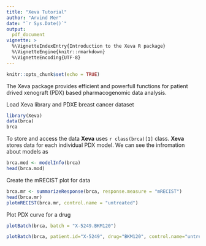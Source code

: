 ```yaml
---
title: "Xeva Tutorial"
author: "Arvind Mer"
date: "`r Sys.Date()`"
output: 
  pdf_document
vignette: >
  %\VignetteIndexEntry{Introduction to the Xeva R package}
  %\VignetteEngine{knitr::rmarkdown}
  %\VignetteEncoding{UTF-8}
---
```


```r
knitr::opts_chunk$set(echo = TRUE)
```
The Xeva package provides efficient and powerfull functions for patient drived xenograft (PDX) based pharmacogenomic data analysis. 

Load Xeva library and PDXE breast cancer dataset
```r
library(Xeva)
data(brca)
brca
```
To store and access the data **Xeva** uses `r class(brca)[1]` class. 
**Xeva** stores data for each individual PDX model. We can see the infromation about models as
```r
brca.mod <- modelInfo(brca)
head(brca.mod)
```

Create the mRECIST plot for data
```r
brca.mr <- summarizeResponse(brca, response.measure = "mRECIST")
head(brca.mr)
plotmRECIST(brca.mr, control.name = "untreated")
```

Plot PDX curve for a drug
```r
plotBatch(brca, batch = "X-5249.BKM120")

plotBatch(brca, patient.id="X-5249", drug="BKM120", control.name="untreated")
```


<!-- To get the data for one model.id -->
<!-- ```{r, echo=TRUE} -->
<!-- modId = lpdx.mod$model.id[82] -->
<!-- df = getExperiment(lpdx, model.id = modId) -->
<!-- head(df) -->
<!-- ``` -->

<!-- In the data.fram df you will see that for first 3 time points dose is 0, which indicate no treatment is given during this time. If you want the data only during the treatment periode specify treatment.only = TRUE -->

<!-- ```{r, echo=TRUE} -->
<!-- df = getExperiment(lpdx, modId, treatment.only = TRUE) -->
<!-- head(df) -->
<!-- ``` -->


<!-- Models which are replicates are stored togather in expDesign slot. To get the data for all the replicates pass the 'batch.name' in the getExperiment function. -->

<!-- ```{r, echo=TRUE} -->
<!-- print(batchNames(lpdx)) -->
<!-- df = getExperiment(lpdx, batchName = batchNames(lpdx)[1], treatment.only = TRUE) -->
<!-- head(df) -->
<!-- ``` -->

<!-- Here the data.fram contaions an extra column 'exp.type' . This indicates if this is treatment or control.  -->

<!-- To calculate angle between the treatment and control samples of this batch -->
<!-- ```{r, echo=TRUE,fig.width = 12, fig.height = 12} -->
<!-- batchNames <- batchNames(lpdx) -->
<!-- expDesign  <- expDesign(lpdx, batchNames[1]) -->
<!-- #ang <- calculateAngle(lpdx, expDesign, treatment.only = TRUE, plot=TRUE) -->
<!-- #print(ang) -->

<!-- #for(I in batchNames) -->
<!-- #{ -->
<!-- #  expDesign  <- expDesign(lpdx, I) -->
<!-- #  ang <- calculateAngle(lpdx, expDesign, treatment.only = TRUE, plot=TRUE) -->
<!-- #  print(ang) -->
<!-- #} -->

<!-- ``` -->

<!-- Summarize Response of PDXs -->
<!-- Get slop of each model and combine summarize all model slop which belongs to same patient by "mean" -->
<!-- ```{r, echo=TRUE} -->
<!-- #lpdx_slop <- summarizeResponse(lpdx, response.measure = "slop",  -->
<!-- #                               group.by="patient.id", summary.stat = "mean") -->
<!-- ``` -->


<!-- Get angle between treatment and control model ids. For each batch it will give one angle value -->
<!-- ```{r, echo=TRUE} -->
<!-- #lpdx_angle <- summarizeResponse(lpdx, response.measure = "angle") -->

<!-- ``` -->


<!-- Get mutation expression profile  -->
<!-- ```{r, echo=TRUE} -->
<!-- ldxe_mut <- getMolecularProfiles(lpdx, data.type="mutation") -->
<!-- print(ldxe_mut) -->
<!-- ``` -->

<!-- The sample names in expression set are called biobase.id in model slot. -->
<!-- Sample names from the expression set canb be be mapped to individual PDX model.ids as -->
<!-- ```{r, echo=TRUE} -->
<!-- # get sample names -->
<!-- library(Biobase) -->
<!-- sn <- Biobase::sampleNames(ldxe_mut) -->
<!-- smap <- mapModelSlotIds(lpdx, id=sn, id.name = "biobase.id", map.to = "model.id") -->
<!-- head(smap) -->
<!-- ``` -->



<!-- What should we do here  -->
<!-- ```{r, echo=TRUE} -->
<!-- df = getExperiment(lpdx, "PHLC119_P5.506.B1") -->
<!-- #print(df[df$time>85 & df$time<109, c("time", "width", "length", "volume", "comment", "dose")]) -->
<!-- ``` -->



<!-- \pagebreak -->

<!-- Create mRECIST plot for PDXE Lung Cancer data -->
<!-- ```{r, echo=TRUE, fig.width = 12, fig.height = 10} -->
<!-- #data(pdxe) -->
<!-- load("~/CXP/XG/Gao2015_Xeva_DataProcess/pdxe.rda") -->
<!-- #select lung cancer PDXE data -->
<!-- pdxe.lung <- summarizeResponse(pdxe, response.measure = "mRECIST", -->
<!--                                 group.by="patient.id", tumor.type="NSCLC") -->
<!-- ## plot matrix -->
<!-- plotmRECIST(pdxe.lung, control.name = "untreated") -->
<!-- ``` -->

<!-- Create mRECIST plot for PDXE Breast Cancer data -->
<!-- ```{r, echo=TRUE, fig.width = 12, fig.height = 10} -->
<!-- #data(pdxe) -->
<!-- #select lung cancer PDXE data -->
<!-- pdxe.brca <- summarizeResponse(pdxe, response.measure = "mRECIST", -->
<!--                                 group.by="patient.id", tumor.type="BRCA") -->

<!-- ## plot matrix -->
<!-- plotmRECIST(pdxe.brca, control.name = "untreated", control.col = "#238b45") -->
<!-- ``` -->



<!-- Creat mR vs slop bar-plot -->
<!-- ```{r, echo=TRUE, fig.width = 12, fig.height = 10} -->
<!-- #data(pdxe) -->

<!-- lung_pdxe_slope <- summarizeResponse(pdxe, response.measure = "slope", group.by="patient.id",  -->
<!--                                      summary.stat = "mean", tumor.type = "NSCLC") -->

<!-- lung_pdxe_mR <- summarizeResponse(pdxe, response.measure = "mRECIST", -->
<!--                              group.by="patient.id", tumor.type="NSCLC") -->

<!-- slope=c(); mR=c() -->
<!-- for(dn in rownames(lung_pdxe_slope)) -->
<!-- { -->
<!--   for(pi in colnames(lung_pdxe_slope)) -->
<!--   { -->
<!--     v = c(lung_pdxe_slope[dn,pi], lung_pdxe_mR[dn,pi]) -->
<!--     if(!is.na(v[1]) & !is.na(v[1])) -->
<!--     { slope = c(slope,v[1]); mR=c(mR,v[2]) } -->
<!--   } -->
<!-- } -->

<!-- df = data.frame(mR= mR, slope= as.numeric(slope), stringsAsFactors = FALSE) -->
<!-- df$mR= factor(df$mR, c("CR", "PR", "SD", "PD")) -->

<!-- colPalette = c("#377eb8", "#4daf4a", "#fec44f", "#e41a1c") -->
<!-- boxplot(slope~mR, data=df, col=colPalette, main="mRECIST vs slope",  -->
<!--         xlab="mRECIST", ylab="slope") -->

<!-- ``` -->





<!-- Get genomic data and response for a drug -->
<!-- summarizeMolecularProfiles gives an expression-set with sensitivity.  -->
<!-- ```{r, echo=TRUE, fig.width = 12, fig.height = 10} -->
<!-- pacRNA <- summarizeMolecularProfiles(pdxe, drug="paclitaxel", mDataType="RNASeq", -->
<!--                                      tumor.type= "BRCA", sensitivity.measure="mRECIST") -->
<!-- print(pacRNA) -->
<!-- ``` -->

